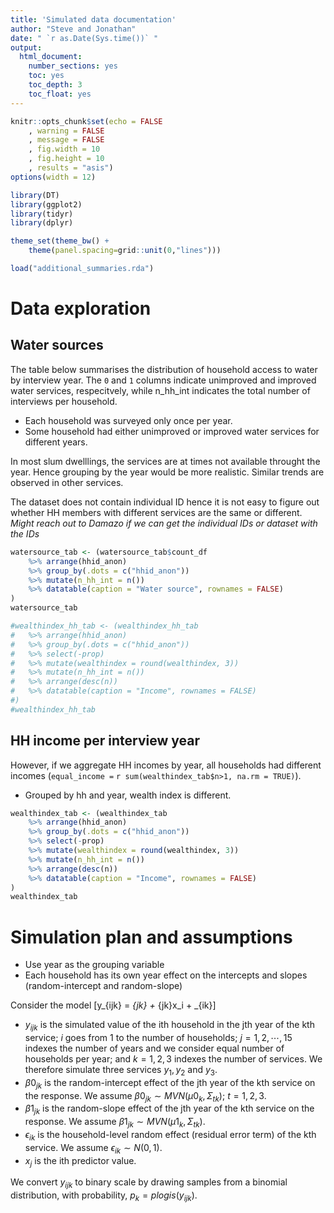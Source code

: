 ```yaml
---
title: 'Simulated data documentation'
author: "Steve and Jonathan"
date: " `r as.Date(Sys.time())` "
output:
  html_document:
    number_sections: yes
    toc: yes
    toc_depth: 3
    toc_float: yes
---
```





```r
knitr::opts_chunk$set(echo = FALSE
	, warning = FALSE
	, message = FALSE
	, fig.width = 10
	, fig.height = 10
	, results = "asis")
options(width = 12)

library(DT)
library(ggplot2)
library(tidyr)
library(dplyr)

theme_set(theme_bw() +
	theme(panel.spacing=grid::unit(0,"lines")))

load("additional_summaries.rda")
```

# Data exploration

## Water sources

The table below summarises the distribution of household access to water by interview year. The `0` and `1` columns indicate unimproved and improved water services, respecitvely, while n$\_$hh$\_$int indicates the total number of interviews per household.

* Each household was surveyed only once per year. 
* Some household had either unimproved or improved water services for different years. 

In most slum dwelllings, the services are at times not available throught the year. Hence grouping by the year would be more realistic. Similar trends are observed in other services.

The dataset does not contain individual ID hence it is not easy to figure out whether HH members with different services are the same or different. *Might reach out to Damazo if we can get the individual IDs or dataset with the IDs*

```r

watersource_tab <- (watersource_tab$count_df
	%>% arrange(hhid_anon)
	%>% group_by(.dots = c("hhid_anon"))
	%>% mutate(n_hh_int = n())
	%>% datatable(caption = "Water source", rownames = FALSE)
)
watersource_tab
```


```r
#wealthindex_hh_tab <- (wealthindex_hh_tab
#	%>% arrange(hhid_anon)
#	%>% group_by(.dots = c("hhid_anon"))
#	%>% select(-prop)
#	%>% mutate(wealthindex = round(wealthindex, 3))
#	%>% mutate(n_hh_int = n())
#	%>% arrange(desc(n))
#	%>% datatable(caption = "Income", rownames = FALSE)
#)
#wealthindex_hh_tab
```

## HH income per interview year

However, if we aggregate HH incomes by year, all households had different incomes (`equal_income = ` `r sum(wealthindex_tab$n>1, na.rm = TRUE)`).

* Grouped by hh and year, wealth index is different.

```r
wealthindex_tab <- (wealthindex_tab
	%>% arrange(hhid_anon)
	%>% group_by(.dots = c("hhid_anon"))
	%>% select(-prop)
	%>% mutate(wealthindex = round(wealthindex, 3))
	%>% mutate(n_hh_int = n())
	%>% arrange(desc(n))
	%>% datatable(caption = "Income", rownames = FALSE)
)
wealthindex_tab
```

# Simulation plan and assumptions

* Use year as the grouping variable
* Each household has its own year effect on the intercepts and slopes (random-intercept and random-slope)
<!-- * Use average income per household, adjusted by the HH size (total number of people in the HH) as the predictor (any opinion or suggestion on this?). -->

Consider the model
\[y_{ijk} = \beta0_{jk} + \beta1_{jk}x_i + \epsilon_{ik}\]

* $y_{ijk}$ is the simulated value of the ith household in the jth year of the kth service; $i$ goes from 1 to the number of households; $j = 1,2, \cdots, 15$ indexes the number of years and we consider equal number of households per year; and $k = 1, 2, 3$ indexes the number of services. We therefore simulate three services $y_1, y_2$ and $y_3$.
* $\beta0_{jk}$ is the random-intercept effect of the jth year of the kth service on the response. We assume $\beta0_{jk} \sim MVN(\mu0_k, \Sigma_{tk})$; $t = 1, 2, 3$.
* $\beta1_{jk}$ is the random-slope effect of the jth year of the kth service on the response. We assume $\beta1_{jk} \sim MVN(\mu1_k, \Sigma_{tk})$.
* $\epsilon_{ik}$ is the household-level random effect (residual error term) of the kth service. We assume $\epsilon_{ik} \sim N(0, 1).$
* $x_j$ is the ith predictor value.

We convert $y_{ijk}$ to binary scale by drawing samples from a binomial distribution, with probability, $p_k = plogis(y_{ijk})$.

